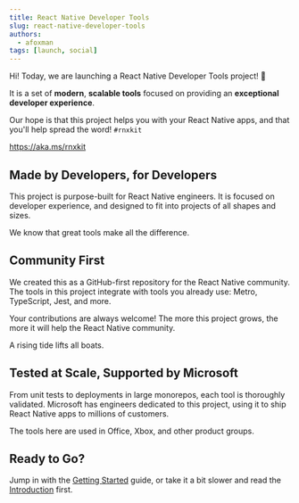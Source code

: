 ```yaml
---
title: React Native Developer Tools
slug: react-native-developer-tools
authors:
  - afoxman
tags: [launch, social]
---
```


Hi! Today, we are launching a React Native Developer Tools project! :rocket:

It is a set of **modern**, **scalable tools** focused on providing an
**exceptional developer experience**.

Our hope is that this project helps you with your React Native apps, and that
you'll help spread the word! `#rnxkit`

https://aka.ms/rnxkit

<!-- truncate -->

## Made by Developers, for Developers

This project is purpose-built for React Native engineers. It is focused on
developer experience, and designed to fit into projects of all shapes and sizes.

We know that great tools make all the difference.

## Community First

We created this as a GitHub-first repository for the React Native community. The
tools in this project integrate with tools you already use: Metro, TypeScript,
Jest, and more.

Your contributions are always welcome! The more this project grows, the more it
will help the React Native community.

A rising tide lifts all boats.

## Tested at Scale, Supported by Microsoft

From unit tests to deployments in large monorepos, each tool is thoroughly
validated. Microsoft has engineers dedicated to this project, using it to ship
React Native apps to millions of customers.

The tools here are used in Office, Xbox, and other product groups.

## Ready to Go?

Jump in with the [Getting Started](/docs/guides/getting-started) guide, or take
it a bit slower and read the [Introduction](/docs/introduction) first.
